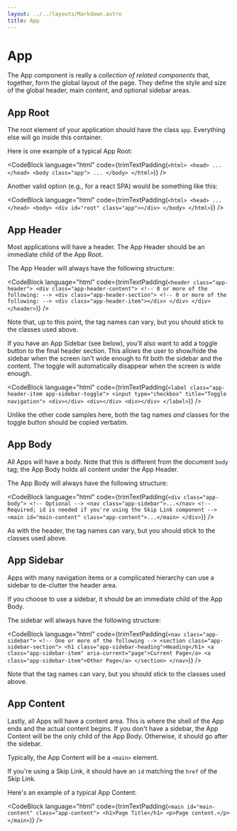 ```yaml
---
layout: ../../layouts/Markdown.astro
title: App
---
```


# App

The App component is really a _collection of related components_ that, together, form the global layout of the page.
They define the style and size of the global header, main content, and optional sidebar areas.

## App Root

The root element of your application should have the class `app`. Everything else will go inside this container.

Here is one example of a typical App Root:

<CodeBlock
  language="html"
  code={trimTextPadding(`
    <html>
      <head>
        ...
      </head>
      <body class="app">
        ...
      </body>
    </html>
  `)}
/>

Another valid option (e.g., for a react SPA) would be something like this:

<CodeBlock
  language="html"
  code={trimTextPadding(`
    <html>
      <head>
        ...
      </head>
      <body>
        <div id="root" class="app"></div>
      </body>
    </html>
  `)}
/>

## App Header

Most applications will have a header. The App Header should be an immediate child of the App Root.

The App Header will always have the following structure:

<CodeBlock
  language="html"
  code={trimTextPadding(`
    <header class="app-header">
      <div class="app-header-content">
        <!-- 0 or more of the following: -->
        <div class="app-header-section">
          <!-- 0 or more of the following: -->
          <div class="app-header-item"></div>
        </div>
      </div>
    </header>
  `)}
/>

Note that, up to this point, the tag names can vary, but you should stick to the classes used above.

If you have an App Sidebar (see below), you'll also want to add a toggle button to the final header section.
This allows the user to show/hide the sidebar when the screen isn't wide enough to fit both the sidebar and the content.
The toggle will automatically disappear when the screen is wide enough.

<CodeBlock
  language="html"
  code={trimTextPadding(`
    <label class="app-header-item app-sidebar-toggle">
      <input type="checkbox" title="Toggle navigation">
      <div></div>
      <div></div>
      <div></div>
    </label>
  `)}
/>

Unlike the other code samples here, both the tag names _and_ classes for the toggle button should be copied verbatim.

## App Body

All Apps will have a body. Note that this is different from the document `body` tag; the App Body holds all content under the App Header.

The App Body will always have the following structure:

<CodeBlock
  language="html"
  code={trimTextPadding(`
    <div class="app-body">
      <!-- Optional -->
      <nav class="app-sidebar">...</nav>
      <!-- Required; id is needed if you're using the Skip Link component -->
      <main id="main-content" class="app-content">...</main>
    </div>
  `)}
/>

As with the header, the tag names can vary, but you should stick to the classes used above.

## App Sidebar

Apps with many navigation items or a complicated hierarchy can use a sidebar to de-clutter the header area.

If you choose to use a sidebar, it should be an immediate child of the App Body.

The sidebar will always have the following structure:

<CodeBlock
  language="html"
  code={trimTextPadding(`
    <nav class="app-sidebar">
      <!-- One or more of the following -->
      <section class="app-sidebar-section">
        <h1 class="app-sidebar-heading">Heading</h1>
        <a class="app-sidebar-item" aria-current="page">Current Page</a>
        <a class="app-sidebar-item">Other Page</a>
      </section>
    </nav>
  `)}
/>

Note that the tag names can vary, but you should stick to the classes used above.

## App Content

Lastly, all Apps will have a content area. This is where the shell of the App ends and the actual content begins.
If you don't have a sidebar, the App Content will be the only child of the App Body. Otherwise, it should go after the sidebar.

Typically, the App Content will be a `<main>` element. 

If you're using a Skip Link, it should have an `id` matching the `href` of the Skip Link.

Here's an example of a typical App Content:

<CodeBlock
  language="html"
  code={trimTextPadding(`
    <main id="main-content" class="app-content">
      <h1>Page Title</h1>
      <p>Page content.</p>
    </main>
  `)}
/>
